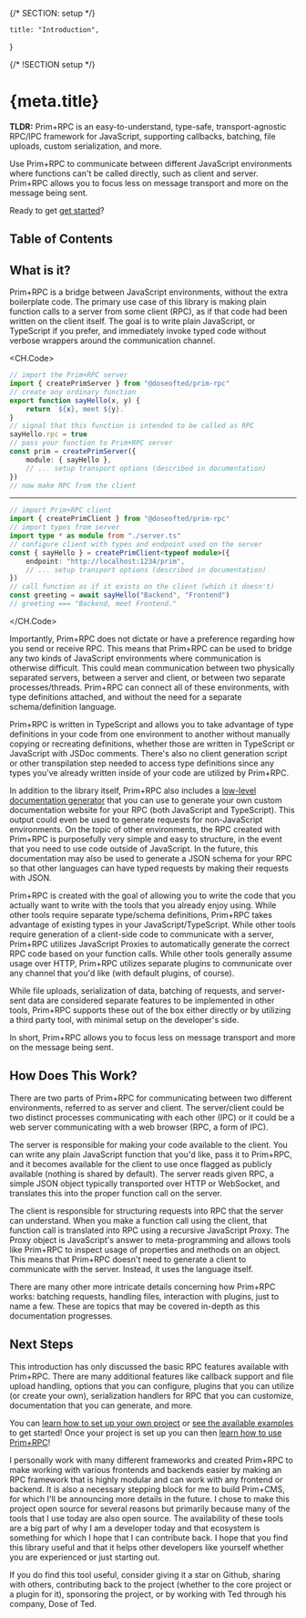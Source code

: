 {/* SECTION: setup */}

	title: "Introduction",
}

{/* !SECTION setup */}

# {meta.title}

<Alert prose icon="carbon:information">

**TLDR:** Prim+RPC is an easy-to-understand, type-safe, transport-agnostic RPC/IPC framework for JavaScript, supporting
callbacks, batching, file uploads, custom serialization, and more.

Use Prim+RPC to communicate between different JavaScript environments where functions can't be called directly, such as
client and server. Prim+RPC allows you to focus less on message transport and more on the message being sent.

Ready to get [get started](/docs/setup)?

</Alert>

## Table of Contents

## What is it?

Prim+RPC is a bridge between JavaScript environments, without the extra boilerplate code. The primary use case of this
library is making plain function calls to a server from some client (RPC), as if that code had been written on the
client itself. The goal is to write plain JavaScript, or TypeScript if you prefer, and immediately invoke typed code
without verbose wrappers around the communication channel.

<CH.Code>

```ts server.ts focus=3:6
// import the Prim+RPC server
import { createPrimServer } from "@doseofted/prim-rpc"
// create any ordinary function
export function sayHello(x, y) {
	return `${x}, meet ${y}.`
}
// signal that this function is intended to be called as RPC
sayHello.rpc = true
// pass your function to Prim+RPC server
const prim = createPrimServer({
	module: { sayHello },
	// ... setup transport options (described in documentation)
})
// now make RPC from the client
```

---

```ts client.ts focus=10:11
// import Prim+RPC client
import { createPrimClient } from "@doseofted/prim-rpc"
// import types from server
import type * as module from "./server.ts"
// configure client with types and endpoint used on the server
const { sayHello } = createPrimClient<typeof module>({
	endpoint: "http://localhost:1234/prim",
	// ... setup transport options (described in documentation)
})
// call function as if it exists on the client (which it doesn't)
const greeting = await sayHello("Backend", "Frontend")
// greeting === "Backend, meet Frontend."
```

</CH.Code>

Importantly, Prim+RPC does not dictate or have a preference regarding how you send or receive RPC. This means that
Prim+RPC can be used to bridge any two kinds of JavaScript environments where communication is otherwise difficult. This
could mean communication between two physically separated servers, between a server and client, or between two separate
processes/threads. Prim+RPC can connect all of these environments, with type definitions attached, and without the need
for a separate schema/definition language.

Prim+RPC is written in TypeScript and allows you to take advantage of type definitions in your code from one environment
to another without manually copying or recreating definitions, whether those are written in TypeScript or JavaScript
with JSDoc comments. There's also no client generation script or other transpilation step needed to access type
definitions since any types you've already written inside of your code are utilized by Prim+RPC.

In addition to the library itself, Prim+RPC also includes a
[low-level documentation generator](/docs/reference/tooling#documentation-generator) that you can use to generate your
own custom documentation website for your RPC (both JavaScript and TypeScript). This output could even be used to
generate requests for non-JavaScript environments. On the topic of other environments, the RPC created with Prim+RPC is
purposefully very simple and easy to structure, in the event that you need to use code outside of JavaScript. In the
future, this documentation may also be used to generate a JSON schema for your RPC so that other languages can have
typed requests by making their requests with JSON.

Prim+RPC is created with the goal of allowing you to write the code that you actually want to write with the tools that
you already enjoy using. While other tools require separate type/schema definitions, Prim+RPC takes advantage of
existing types in your JavaScript/TypeScript. While other tools require generation of a client-side code to communicate
with a server, Prim+RPC utilizes JavaScript Proxies to automatically generate the correct RPC code based on your
function calls. While other tools generally assume usage over HTTP, Prim+RPC utilizes separate plugins to communicate
over any channel that you'd like (with default plugins, of course).

While file uploads, serialization of data, batching of requests, and server-sent data are considered separate features
to be implemented in other tools, Prim+RPC supports these out of the box either directly or by utilizing a third party
tool, with minimal setup on the developer's side.

In short, Prim+RPC allows you to focus less on message transport and more on the message being sent.

## How Does This Work?

There are two parts of Prim+RPC for communicating between two different environments, referred to as server and client.
The server/client could be two distinct processes communicating with each other (IPC) or it could be a web server
communicating with a web browser (RPC, a form of IPC).

The server is responsible for making your code available to the client. You can write any plain JavaScript function that
you'd like, pass it to Prim+RPC, and it becomes available for the client to use once flagged as publicly available
(nothing is shared by default). The server reads given RPC, a simple JSON object typically transported over HTTP or
WebSocket, and translates this into the proper function call on the server.

The client is responsible for structuring requests into RPC that the server can understand. When you make a function
call using the client, that function call is translated into RPC using a recursive JavaScript Proxy. The Proxy object is
JavaScript's answer to meta-programming and allows tools like Prim+RPC to inspect usage of properties and methods on an
object. This means that Prim+RPC doesn't need to generate a client to communicate with the server. Instead, it uses the
language itself.

There are many other more intricate details concerning how Prim+RPC works: batching requests, handling files,
interaction with plugins, just to name a few. These are topics that may be covered in-depth as this documentation
progresses.

## Next Steps

This introduction has only discussed the basic RPC features available with Prim+RPC. There are many additional features
like callback support and file upload handling, options that you can configure, plugins that you can utilize (or create
your own), serialization handlers for RPC that you can customize, documentation that you can generate, and more.

You can [learn how to set up your own project](/docs/setup) or [see the available examples](/docs/examples) to get
started! Once your project is set up you can then [learn how to use Prim+RPC](/docs/usage)!

I personally work with many different frameworks and created Prim+RPC to make working with various frontends and
backends easier by making an RPC framework that is highly modular and can work with any frontend or backend. It is also
a necessary stepping block for me to build Prim+CMS, for which I'll be announcing more details in the future. I chose to
make this project open source for several reasons but primarily because many of the tools that I use today are also open
source. The availability of these tools are a big part of why I am a developer today and that ecosystem is something for
which I hope that I can contribute back. I hope that you find this library useful and that it helps other developers
like yourself whether you are experienced or just starting out.

If you do find this tool useful, consider giving it a star on Github, sharing with others, contributing back to the
project (whether to the core project or a plugin for it), sponsoring the project, or by working with Ted through his
company, Dose of Ted.
